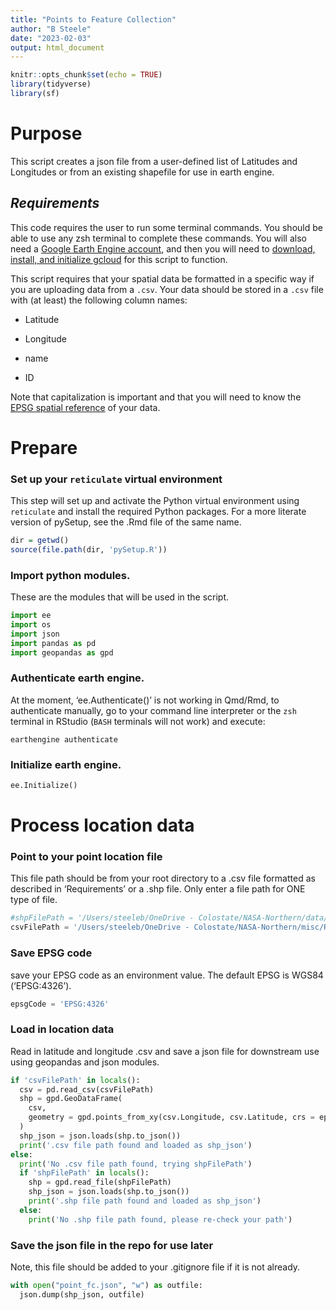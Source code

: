 ```yaml
---
title: "Points to Feature Collection"
author: "B Steele"
date: "2023-02-03"
output: html_document
---
```


```r
knitr::opts_chunk$set(echo = TRUE)
library(tidyverse)
library(sf)
```

# Purpose

This script creates a json file from a user-defined list of Latitudes and Longitudes or from an existing shapefile for use in earth engine.

## *Requirements*

This code requires the user to run some terminal commands. You should be able to use any zsh terminal to complete these commands. You will also need a [Google Earth Engine account](https://earthengine.google.com/signup/), and then you will need to [download, install, and initialize gcloud](https://cloud.google.com/sdk/docs/install) for this script to function.

This script requires that your spatial data be formatted in a specific way if you are uploading data from a `.csv`. Your data should be stored in a `.csv` file with (at least) the following column names:

-   Latitude

-   Longitude

-   name

-   ID

Note that capitalization is important and that you will need to know the [EPSG spatial reference](https://spatialreference.org/ref/epsg/) of your data.

# Prepare

### Set up your `reticulate` virtual environment

This step will set up and activate the Python virtual environment using `reticulate` and install the required Python packages. For a more literate version of pySetup, see the .Rmd file of the same name.

```r
dir = getwd()
source(file.path(dir, 'pySetup.R'))
```

### Import python modules.

These are the modules that will be used in the script.

```python
import ee
import os
import json
import pandas as pd
import geopandas as gpd
```

### Authenticate earth engine.

At the moment, 'ee.Authenticate()' is not working in Qmd/Rmd, to authenticate manually, go to your command line interpreter or the `zsh` terminal in RStudio (`BASH` terminals will not work) and execute:

`earthengine authenticate`

### Initialize earth engine.

```python
ee.Initialize()
```

# Process location data

### Point to your point location file

This file path should be from your root directory to a .csv file formatted as described in 'Requirements' or a .shp file. Only enter a file path for ONE type of file.

```python
#shpFilePath = '/Users/steeleb/OneDrive - Colostate/NASA-Northern/data/spatialData/NHDPlus_NWlakes.shp'
csvFilePath = '/Users/steeleb/OneDrive - Colostate/NASA-Northern/misc/ReservoirLocations.csv'
```

### Save EPSG code

save your EPSG code as an environment value. The default EPSG is WGS84 ('EPSG:4326').

```python
epsgCode = 'EPSG:4326'
```

### Load in location data

Read in latitude and longitude .csv and save a json file for downstream use using geopandas and json modules.

```python
if 'csvFilePath' in locals():
  csv = pd.read_csv(csvFilePath)
  shp = gpd.GeoDataFrame(
    csv,
    geometry = gpd.points_from_xy(csv.Longitude, csv.Latitude, crs = epsgCode)
  )
  shp_json = json.loads(shp.to_json())
  print('.csv file path found and loaded as shp_json')
else:
  print('No .csv file path found, trying shpFilePath')
  if 'shpFilePath' in locals():
    shp = gpd.read_file(shpFilePath)
    shp_json = json.loads(shp.to_json())
    print('.shp file path found and loaded as shp_json')
  else:
    print('No .shp file path found, please re-check your path')

```

### Save the json file in the repo for use later

Note, this file should be added to your .gitignore file if it is not already.

```python
with open("point_fc.json", "w") as outfile:
  json.dump(shp_json, outfile)

```
